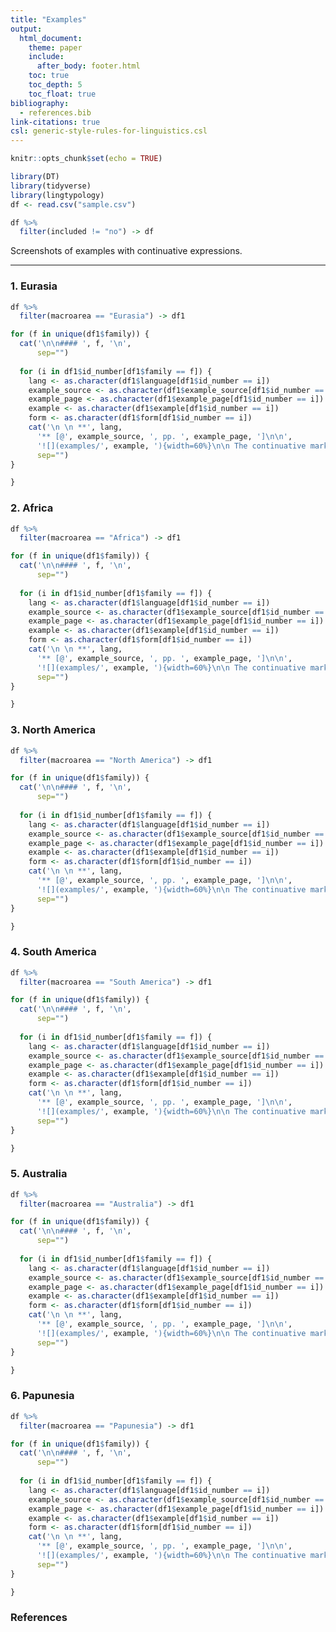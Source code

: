 ```yaml
---
title: "Examples"
output:
  html_document:
    theme: paper
    include:
      after_body: footer.html
    toc: true
    toc_depth: 5
    toc_float: true
bibliography: 
  - references.bib
link-citations: true
csl: generic-style-rules-for-linguistics.csl
---
```




```r
knitr::opts_chunk$set(echo = TRUE)
```


```r
library(DT)
library(tidyverse)
library(lingtypology)
df <- read.csv("sample.csv")
```


```r
df %>%
  filter(included != "no") -> df
```


Screenshots of examples with continuative expressions.

---

### 1. Eurasia

```r
df %>%
  filter(macroarea == "Eurasia") -> df1
```

```r
for (f in unique(df1$family)) {
  cat('\n\n#### ', f, '\n',
      sep="")
  
  for (i in df1$id_number[df1$family == f]) {
    lang <- as.character(df1$language[df1$id_number == i])
    example_source <- as.character(df1$example_source[df1$id_number == i])
    example_page <- as.character(df1$example_page[df1$id_number == i])
    example <- as.character(df1$example[df1$id_number == i])
    form <- as.character(df1$form[df1$id_number == i])
    cat('\n \n **', lang,
      '** [@', example_source, ', pp. ', example_page, ']\n\n',
      '![](examples/', example, '){width=60%}\n\n The continuative marker: ', form, '.',
      sep="")
}

}

```

### 2. Africa

```r
df %>%
  filter(macroarea == "Africa") -> df1
```

```r
for (f in unique(df1$family)) {
  cat('\n\n#### ', f, '\n',
      sep="")
  
  for (i in df1$id_number[df1$family == f]) {
    lang <- as.character(df1$language[df1$id_number == i])
    example_source <- as.character(df1$example_source[df1$id_number == i])
    example_page <- as.character(df1$example_page[df1$id_number == i])
    example <- as.character(df1$example[df1$id_number == i])
    form <- as.character(df1$form[df1$id_number == i])
    cat('\n \n **', lang,
      '** [@', example_source, ', pp. ', example_page, ']\n\n',
      '![](examples/', example, '){width=60%}\n\n The continuative marker: ', form, '.',
      sep="")
}

}
```


### 3. North America

```r
df %>%
  filter(macroarea == "North America") -> df1
```

```r
for (f in unique(df1$family)) {
  cat('\n\n#### ', f, '\n',
      sep="")
  
  for (i in df1$id_number[df1$family == f]) {
    lang <- as.character(df1$language[df1$id_number == i])
    example_source <- as.character(df1$example_source[df1$id_number == i])
    example_page <- as.character(df1$example_page[df1$id_number == i])
    example <- as.character(df1$example[df1$id_number == i])
    form <- as.character(df1$form[df1$id_number == i])
    cat('\n \n **', lang,
      '** [@', example_source, ', pp. ', example_page, ']\n\n',
      '![](examples/', example, '){width=60%}\n\n The continuative marker: ', form, '.',
      sep="")
}

}
```


### 4. South America

```r
df %>%
  filter(macroarea == "South America") -> df1
```

```r
for (f in unique(df1$family)) {
  cat('\n\n#### ', f, '\n',
      sep="")
  
  for (i in df1$id_number[df1$family == f]) {
    lang <- as.character(df1$language[df1$id_number == i])
    example_source <- as.character(df1$example_source[df1$id_number == i])
    example_page <- as.character(df1$example_page[df1$id_number == i])
    example <- as.character(df1$example[df1$id_number == i])
    form <- as.character(df1$form[df1$id_number == i])
    cat('\n \n **', lang,
      '** [@', example_source, ', pp. ', example_page, ']\n\n',
      '![](examples/', example, '){width=60%}\n\n The continuative marker: ', form, '.',
      sep="")
}

}

```


### 5. Australia

```r
df %>%
  filter(macroarea == "Australia") -> df1
```

```r
for (f in unique(df1$family)) {
  cat('\n\n#### ', f, '\n',
      sep="")
  
  for (i in df1$id_number[df1$family == f]) {
    lang <- as.character(df1$language[df1$id_number == i])
    example_source <- as.character(df1$example_source[df1$id_number == i])
    example_page <- as.character(df1$example_page[df1$id_number == i])
    example <- as.character(df1$example[df1$id_number == i])
    form <- as.character(df1$form[df1$id_number == i])
    cat('\n \n **', lang,
      '** [@', example_source, ', pp. ', example_page, ']\n\n',
      '![](examples/', example, '){width=60%}\n\n The continuative marker: ', form, '.',
      sep="")
}

}

```

### 6. Papunesia

```r
df %>%
  filter(macroarea == "Papunesia") -> df1
```

```r
for (f in unique(df1$family)) {
  cat('\n\n#### ', f, '\n',
      sep="")
  
  for (i in df1$id_number[df1$family == f]) {
    lang <- as.character(df1$language[df1$id_number == i])
    example_source <- as.character(df1$example_source[df1$id_number == i])
    example_page <- as.character(df1$example_page[df1$id_number == i])
    example <- as.character(df1$example[df1$id_number == i])
    form <- as.character(df1$form[df1$id_number == i])
    cat('\n \n **', lang,
      '** [@', example_source, ', pp. ', example_page, ']\n\n',
      '![](examples/', example, '){width=60%}\n\n The continuative marker: ', form, '.',
      sep="")
}

}
```

### References
